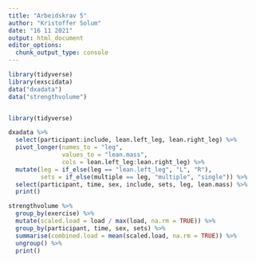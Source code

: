```yaml
---
title: "Arbeidskrav 5"
author: "Kristoffer Solum"
date: "16 11 2021"
output: html_document
editor_options: 
  chunk_output_type: console
---
```


```r


library(tidyverse)
library(exscidata)
data("dxadata") 
data("strengthvolume")



```



```r
library(tidyverse)

dxadata %>%
  select(participant:include, lean.left_leg, lean.right_leg) %>%
  pivot_longer(names_to = "leg", 
               values_to = "lean.mass", 
               cols = lean.left_leg:lean.right_leg) %>%
  mutate(leg = if_else(leg == "lean.left_leg", "L", "R"), 
         sets = if_else(multiple == leg, "multiple", "single")) %>%
  select(participant, time, sex, include, sets, leg, lean.mass) %>%
  print()


```

```r
strengthvolume %>%
  group_by(exercise) %>%
  mutate(scaled.load = load / max(load, na.rm = TRUE)) %>%
  group_by(participant, time, sex, sets) %>%
  summarise(combined.load = mean(scaled.load, na.rm = TRUE)) %>%
  ungroup() %>%
  print()

```

